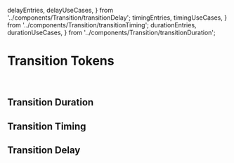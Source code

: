 
  delayEntries,
  delayUseCases,
} from '../components/Transition/transitionDelay';
  timingEntries,
  timingUseCases,
} from '../components/Transition/transitionTiming';
  durationEntries,
  durationUseCases,
} from '../components/Transition/transitionDuration';

<Meta title="Foundations/Transition" />

# Transition Tokens

<br />

## Transition Duration

<Canvas>
  <TransitionTable
    enumName="TransitionDurationToken"
    entries={durationEntries}
    useCases={durationUseCases}
  />
</Canvas>

## Transition Timing

<Canvas>
  <TransitionTable
    enumName="TransitionTimingToken"
    entries={timingEntries}
    useCases={timingUseCases}
  />
</Canvas>

## Transition Delay

<Canvas>
  <TransitionTable
    enumName="TransitionDelayToken"
    entries={delayEntries}
    useCases={delayUseCases}
  />
</Canvas>

